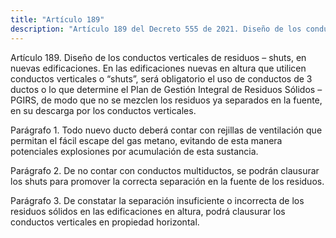 ```yaml
---
title: "Artículo 189"
description: "Artículo 189 del Decreto 555 de 2021. Diseño de los conductos verticales de residuos – shuts, en nuevas edificaciones."
---
```


Artículo 189. Diseño de los conductos verticales de residuos – shuts, en nuevas edificaciones. En las edificaciones nuevas en altura que utilicen conductos verticales o “shuts”, será obligatorio el uso de conductos de 3 ductos o lo que determine el Plan de Gestión Integral de Residuos Sólidos – PGIRS, de modo que no se mezclen los residuos ya separados en la fuente, en su descarga por los conductos verticales.
 
Parágrafo 1. Todo nuevo ducto deberá contar con rejillas de ventilación que permitan el fácil escape del gas metano, evitando de esta manera potenciales explosiones por acumulación de esta sustancia.
 
Parágrafo 2. De no contar con conductos multiductos, se podrán clausurar los shuts para promover la correcta separación en la fuente de los residuos.
 
Parágrafo 3. De constatar la separación insuficiente o incorrecta de los residuos sólidos en las edificaciones en altura, podrá clausurar los conductos verticales en propiedad horizontal.